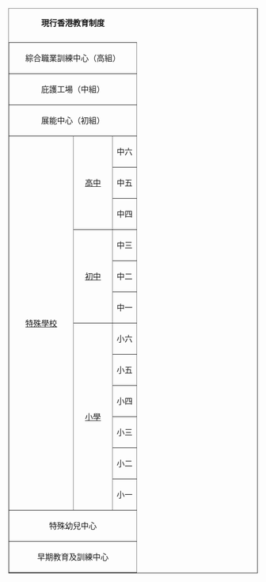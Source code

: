 <table border=1 cellpadding=2 cellspacing=0 align=right style=margin-left:1em class="wikitable">
<caption>'''現行香港教育制度'''</caption>
<tr align=center><td colspan=5>綜合職業訓練中心（高組）
<tr align=center><td colspan=5>庇護工場（中組）
<tr align=center><td colspan=5>展能中心（初組）
<tr align=center><td rowspan=12>[[特殊學校]]<td rowspan=3>[[高中]]<td colspan=5>中六
<tr align=center><td colspan=5>中五
<tr align=center><td colspan=5>中四
<tr align=center><td rowspan=3>[[初中]]<td colspan=5>中三
<tr align=center><td colspan=5>中二
<tr align=center><td colspan=5>中一
<tr align=center><td rowspan=6>[[小學]]<td colspan=5>小六
<tr align=center><td colspan=5>小五
<tr align=center><td colspan=5>小四
<tr align=center><td colspan=5>小三
<tr align=center><td colspan=5>小二
<tr align=center><td colspan=5>小一
<tr align=center><td colspan=5>特殊幼兒中心
<tr align=center><td colspan=5>早期教育及訓練中心
</table>